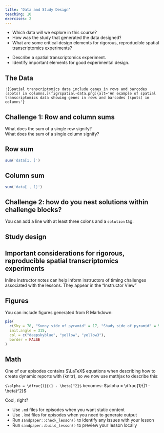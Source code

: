 ```yaml
---
title: 'Data and Study Design'
teaching: 10
exercises: 2
---
```


:::::::::::::::::::::::::::::::::::::: questions 

- Which data will we explore in this course?
- How was the study that generated the data designed?
- What are some critical design elements for rigorous, reproducible spatial transcriptomics experiments?

::::::::::::::::::::::::::::::::::::::::::::::::

::::::::::::::::::::::::::::::::::::: objectives

- Describe a spatial transcriptomics experiment.
- Identify important elements for good experimental design.

::::::::::::::::::::::::::::::::::::::::::::::::

## The Data


`![Spatial transcriptomics data include genes in rows and barcodes (spots) in columns.](fig/spatial-data.png){alt='An example of spatial transcriptomics data showing genes in rows and barcodes (spots) in columns'}`

::::::::::::::::::::::::::::::::::::: challenge 

## Challenge 1: Row and column sums

What does the sum of a single row signify?  
What does the sum of a single column signify?  

:::::::::::::::::::::::: solution 

## Row sum
 
```r
sum('data[1, ]')
```

## Column sum
 
```r
sum('data[ , 1]')
```
:::::::::::::::::::::::::::::::::


## Challenge 2: how do you nest solutions within challenge blocks?

:::::::::::::::::::::::: solution 

You can add a line with at least three colons and a `solution` tag.

:::::::::::::::::::::::::::::::::

## Study design


## Important considerations for rigorous, reproducible spatial transcriptomics experiments
:::::::::::::::::::::::::::::::::::::::::::::::::::::::::::::::::::: instructor

Inline instructor notes can help inform instructors of timing challenges
associated with the lessons. They appear in the "Instructor View"

::::::::::::::::::::::::::::::::::::::::::::::::::::::::::::::::::::::::::::::::


::::::::::::::::::::::::::::::::::::::::::::::::

## Figures

You can include figures generated from R Markdown:

```r
pie(
  c(Sky = 78, "Sunny side of pyramid" = 17, "Shady side of pyramid" = 5), 
  init.angle = 315, 
  col = c("deepskyblue", "yellow", "yellow3"), 
  border = FALSE
)
```




## Math

One of our episodes contains $\LaTeX$ equations when describing how to create
dynamic reports with {knitr}, so we now use mathjax to describe this:

`$\alpha = \dfrac{1}{(1 - \beta)^2}$` becomes: $\alpha = \dfrac{1}{(1 - \beta)^2}$

Cool, right?

::::::::::::::::::::::::::::::::::::: keypoints 

- Use `.md` files for episodes when you want static content
- Use `.Rmd` files for episodes when you need to generate output
- Run `sandpaper::check_lesson()` to identify any issues with your lesson
- Run `sandpaper::build_lesson()` to preview your lesson locally

::::::::::::::::::::::::::::::::::::::::::::::::

